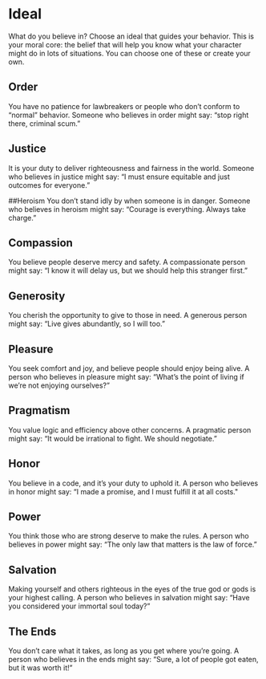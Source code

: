 # Ideal
What do you believe in? Choose
an ideal that guides your behavior.
This is your moral core: the belief
that will help you know what
your character might do in lots of
situations. You can choose one of
these or create your own.

## Order
You have no patience for
lawbreakers or people who don’t
conform to “normal” behavior.
Someone who believes in order
might say: “stop right there, criminal
scum.”

## Justice
It is your duty to deliver
righteousness and fairness in the
world. Someone who believes in
justice might say: “I must ensure
equitable and just outcomes for
everyone.”

##Heroism
You don’t stand idly by when
someone is in danger. Someone
who believes in heroism might say:
“Courage is everything. Always take
charge.”

## Compassion
You believe people deserve mercy
and safety. A compassionate
person might say: “I know it will
delay us, but we should help this
stranger first.”

## Generosity
You cherish the opportunity to
give to those in need. A generous
person might say: “Live gives
abundantly, so I will too.”

## Pleasure
You seek comfort and joy, and
believe people should enjoy being
alive. A person who believes in
pleasure might say: “What’s the
point of living if we’re not enjoying
ourselves?”

## Pragmatism
You value logic and efficiency
above other concerns. A pragmatic
person might say: “It would be
irrational to fight. We should
negotiate.”

## Honor
You believe in a code, and it’s your
duty to uphold it. A person who
believes in honor might say: “I
made a promise, and I must fulfill it
at all costs."

## Power
You think those who are strong
deserve to make the rules. A
person who believes in power might
say: “The only law that matters is
the law of force.”

## Salvation
Making yourself and others
righteous in the eyes of the true
god or gods is your highest calling.
A person who believes in salvation
might say: “Have you considered
your immortal soul today?”

## The Ends
You don’t care what it takes, as
long as you get where you’re going.
A person who believes in the ends
might say: “Sure, a lot of people got
eaten, but it was worth it!”